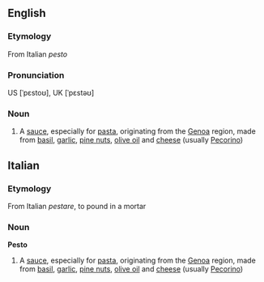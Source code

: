 ==English==
===Etymology===
From Italian ''pesto''
===Pronunciation===
US [ˈpɛstoʊ], UK [ˈpɛstəʊ]
===Noun===
#A [[sauce]], especially for [[pasta]], originating from the [[Genoa]] region, made from [[basil]], [[garlic]], [[pine nut]]s, [[olive oil]] and [[cheese]] (usually [[Pecorino]])

==Italian==
===Etymology===
From Italian ''pestare'', to pound in a mortar
===Noun===
'''Pesto'''
#A [[sauce]], especially for [[pasta]], originating from the [[Genoa]] region, made from [[basil]], [[garlic]], [[pine nut]]s, [[olive oil]] and [[cheese]] (usually [[Pecorino]])